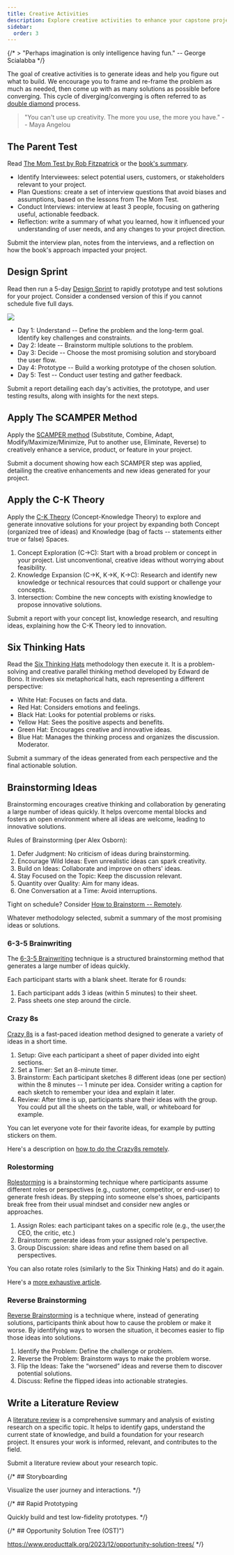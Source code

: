 ```yaml
---
title: Creative Activities
description: Explore creative activities to enhance your capstone project, including design sprints, the SCAMPER method, C-K Theory, Six Thinking Hats, and various brainstorming techniques. Develop innovative solutions and refine your project through structured creativity exercises.
sidebar:
  order: 3
---
```



{/* > "Perhaps imagination is only intelligence having fun." -- George Scialabba */}

The goal of creative activities is to generate ideas and help you figure out what to build. We encourage you to frame and re-frame the problem as much as needed, then come up with as many solutions as possible before converging. This cycle of diverging/converging is often referred to as [double diamond](https://www.designcouncil.org.uk/our-resources/the-double-diamond/) process.

> "You can't use up creativity. The more you use, the more you have." -- Maya Angelou

## The Parent Test

<Badge text="Individual Activity" variant="success" class="mb-6"/>

Read [The Mom Test by Rob Fitzpatrick](https://www.goodreads.com/book/show/52283963-the-mom-test) or the [book's summary](https://durmonski.com/book-summaries/the-mom-test/). 

- Identify Interviewees: select potential users, customers, or stakeholders relevant to your project.
- Plan Questions: create a set of interview questions that avoid biases and assumptions, based on the lessons from The Mom Test.
- Conduct Interviews: interview at least 3 people, focusing on gathering useful, actionable feedback.
- Reflection: write a summary of what you learned, how it influenced your understanding of user needs, and any changes to your project direction.

Submit the interview plan, notes from the interviews, and a reflection on how the book's approach impacted your project.

## Design Sprint

<Badge text="Team Activity" variant="note" class="mb-6" />

Read then run a 5-day [Design Sprint](https://www.thesprintbook.com/the-design-sprint) to rapidly prototype and test solutions for your project. Consider a condensed version of this if you cannot schedule five full days.

![](../../../assets/design-sprint.png)

- Day 1: Understand -- Define the problem and the long-term goal. Identify key challenges and constraints.
- Day 2: Ideate -- Brainstorm multiple solutions to the problem.
- Day 3: Decide -- Choose the most promising solution and storyboard the user flow.
- Day 4: Prototype -- Build a working prototype of the chosen solution.
- Day 5: Test -- Conduct user testing and gather feedback.

Submit a report detailing each day's activities, the prototype, and user testing results, along with insights for the next steps.

## Apply The SCAMPER Method

<Badge text="Individual Activity" variant="success" class="mb-6"/>
<Badge text="Team Activity" variant="note" class="mb-6" />

Apply the [SCAMPER method](https://www.interaction-design.org/literature/article/learn-how-to-use-the-best-ideation-methods-scamper) (Substitute, Combine, Adapt, Modify/Maximize/Minimize, Put to another use, Eliminate, Reverse) to creatively enhance a service, product, or feature in your project.

Submit a document showing how each SCAMPER step was applied, detailing the creative enhancements and new ideas generated for your project.

## Apply the C-K Theory

<Badge text="Individual Activity" variant="success" class="mb-6"/>
<Badge text="Team Activity" variant="note" class="mb-6" />

Apply the [C-K Theory](https://www.ck-theory.org/c-k-theory/?lang=en) (Concept-Knowledge Theory) to explore and generate innovative solutions for your project by expanding both Concept (organized tree of ideas) and Knowledge (bag of facts -- statements either true or false) Spaces.

1. Concept Exploration (C→C): Start with a broad problem or concept in your project. List unconventional, creative ideas without worrying about feasibility. 
2. Knowledge Expansion (C→K, K→K, K→C): Research and identify new knowledge or technical resources that could support or challenge your concepts.
3. Intersection: Combine the new concepts with existing knowledge to propose innovative solutions.

Submit a report with your concept list, knowledge research, and resulting ideas, explaining how the C-K Theory led to innovation.

## Six Thinking Hats

<Badge text="Team Activity" variant="note" class="mb-6" />

Read the [Six Thinking Hats](https://www.atlassian.com/blog/productivity/six-thinking-hats) methodology then execute it. It is a problem-solving and creative parallel thinking method developed by Edward de Bono. It involves six metaphorical hats, each representing a different perspective:

- White Hat: Focuses on facts and data.
- Red Hat: Considers emotions and feelings.
- Black Hat: Looks for potential problems or risks.
- Yellow Hat: Sees the positive aspects and benefits.
- Green Hat: Encourages creative and innovative ideas.
- Blue Hat: Manages the thinking process and organizes the discussion. Moderator.

Submit a summary of the ideas generated from each perspective and the final actionable solution.

## Brainstorming Ideas

<Badge text="Team Activity" variant="note" class="mb-6" />

Brainstorming encourages creative thinking and collaboration by generating a large number of ideas quickly. It helps overcome mental blocks and fosters an open environment where all ideas are welcome, leading to innovative solutions.

Rules of Brainstorming (per Alex Osborn):

1. Defer Judgment: No criticism of ideas during brainstorming.
2. Encourage Wild Ideas: Even unrealistic ideas can spark creativity.
3. Build on Ideas: Collaborate and improve on others' ideas.
4. Stay Focused on the Topic: Keep the discussion relevant.
5. Quantity over Quality: Aim for many ideas.
6. One Conversation at a Time: Avoid interruptions.

Tight on schedule? Consider [How to Brainstorm -- Remotely](https://hbr.org/2020/07/how-to-brainstorm-remotely).

Whatever methodology selected, submit a summary of the most promising ideas or solutions.

### 6-3-5 Brainwriting

The [6-3-5 Brainwriting](https://zapier.com/blog/brainwriting/) technique is a structured brainstorming method that generates a large number of ideas quickly.

Each participant starts with a blank sheet. Iterate for 6 rounds:

1. Each participant adds 3 ideas (within 5 minutes) to their sheet.
2. Pass sheets one step around the circle.

### Crazy 8s

[Crazy 8s](https://blog.prototypr.io/how-to-run-a-crazy-eights-workshop-60d0a67b29a) is a fast-paced ideation method designed to generate a variety of ideas in a short time.

1. Setup: Give each participant a sheet of paper divided into eight sections.
2. Set a Timer: Set an 8-minute timer.
3. Brainstorm: Each participant sketches 8 different ideas (one per section) within the 8 minutes -- 1 minute per idea. Consider writing a caption for each sketch to remember your idea and explain it later.
4. Review: After time is up, participants share their ideas with the group. You could put all the sheets on the table, wall, or whiteboard for example. 

You can let everyone vote for their favorite ideas, for example by putting stickers on them. 

Here's a description on [how to do the Crazy8s remotely](https://uxdesign.cc/how-to-do-crazy-8s-remotely-223d7fbd5e98).

### Rolestorming

[Rolestorming](https://business.tutsplus.com/tutorials/what-is-rolestorming-group-brainstorming-method--cms-27245) is a brainstorming technique where participants assume different roles or perspectives (e.g., customer, competitor, or end-user) to generate fresh ideas. By stepping into someone else's shoes, participants break free from their usual mindset and consider new angles or approaches.

1. Assign Roles: each participant takes on a specific role (e.g., the user,the CEO, the critic, etc.)
2. Brainstorm: generate ideas from your assigned role's perspective.
3. Group Discussion: share ideas and refine them based on all perspectives.

You can also rotate roles (similarly to the Six Thinking Hats) and do it again.

Here's a [more exhaustive article](https://fourweekmba.com/rolestorming/).

### Reverse Brainstorming

[Reverse Brainstorming](https://online.visual-paradigm.com/knowledge/brainstorming/what-is-reverse-brainstorming/) is a technique where, instead of generating solutions, participants think about how to cause the problem or make it worse. By identifying ways to worsen the situation, it becomes easier to flip those ideas into solutions.

1. Identify the Problem: Define the challenge or problem.
2. Reverse the Problem: Brainstorm ways to make the problem worse.
3. Flip the Ideas: Take the “worsened” ideas and reverse them to discover potential solutions.
4. Discuss: Refine the flipped ideas into actionable strategies.

## Write a Literature Review

<Badge text="Individual Activity" variant="success" class="mb-6"/>

A [literature review](https://owl.purdue.edu/owl/research_and_citation/conducting_research/writing_a_literature_review.html) is a comprehensive summary and analysis of existing research on a specific topic. It helps to identify gaps, understand the current state of knowledge, and build a foundation for your research project. It ensures your work is informed, relevant, and contributes to the field.

Submit a literature review about your research topic.

{/* ## Storyboarding

Visualize the user journey and interactions. */}

{/* ## Rapid Prototyping

Quickly build and test low-fidelity prototypes. */}

{/* ## Opportunity Solution Tree (OST)") 

https://www.producttalk.org/2023/12/opportunity-solution-trees/ */}
